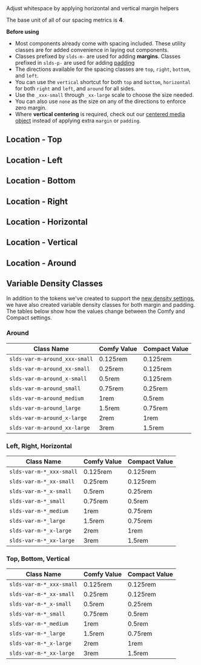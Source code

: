 
<div className="lead">Adjust whitespace by applying horizontal and vertical margin helpers</div>

The base unit of all of our spacing metrics is **4**.

**Before using**

- Most components already come with spacing included. These utility classes are for added convenience in laying out components.
- Classes prefixed by `slds-m-` are used for adding **margins**. Classes prefixed in `slds-p-` are used for adding [padding](/utilities/padding)
- The directions available for the spacing classes are `top`, `right`, `bottom`, and `left`.
- You can use the `vertical` shortcut for both `top` and `bottom`, `horizontal` for both `right` and `left`, and `around` for all sides.
- Use the `_xxx-small` through `_xx-large` scale to choose the size needed.
- You can also use `none` as the size on any of the directions to enforce zero margin.
- Where **vertical centering** is required, check out our [centered media object](/utilities/media-objects) instead of applying extra `margin` or `padding`.

## Location - Top

<Example title="top margins">
  <div>
    <SpacingCodeView type="m" size="none" position="top" />
    <SpacingCodeView type="m" size="xxx-small" position="top" />
    <SpacingCodeView type="m" size="xx-small" position="top" />
    <SpacingCodeView type="m" size="x-small" position="top" />
    <SpacingCodeView type="m" size="small" position="top" />
    <SpacingCodeView type="m" size="medium" position="top" />
    <SpacingCodeView type="m" size="large" position="top" />
    <SpacingCodeView type="m" size="x-large" position="top" />
    <SpacingCodeView type="m" size="xx-large" position="top" />
  </div>
</Example>

## Location - Left

<Example title="left margins">
  <div>
    <SpacingCodeView type="m" size="none" position="left" />
    <SpacingCodeView type="m" size="xxx-small" position="left" />
    <SpacingCodeView type="m" size="xx-small" position="left" />
    <SpacingCodeView type="m" size="x-small" position="left" />
    <SpacingCodeView type="m" size="small" position="left" />
    <SpacingCodeView type="m" size="medium" position="left" />
    <SpacingCodeView type="m" size="large" position="left" />
    <SpacingCodeView type="m" size="x-large" position="left" />
    <SpacingCodeView type="m" size="xx-large" position="left" />
  </div>
</Example>

## Location - Bottom

<Example title="bottom margins">
  <div>
    <SpacingCodeView type="m" size="none" position="bottom" />
    <SpacingCodeView type="m" size="xxx-small" position="bottom" />
    <SpacingCodeView type="m" size="xx-small" position="bottom" />
    <SpacingCodeView type="m" size="x-small" position="bottom" />
    <SpacingCodeView type="m" size="small" position="bottom" />
    <SpacingCodeView type="m" size="medium" position="bottom" />
    <SpacingCodeView type="m" size="large" position="bottom" />
    <SpacingCodeView type="m" size="x-large" position="bottom" />
    <SpacingCodeView type="m" size="xx-large" position="bottom" />
  </div>
</Example>

## Location - Right

<Example title="right margins">
  <div>
    <SpacingCodeView type="m" size="none" position="right" />
    <SpacingCodeView type="m" size="xxx-small" position="right" />
    <SpacingCodeView type="m" size="xx-small" position="right" />
    <SpacingCodeView type="m" size="x-small" position="right" />
    <SpacingCodeView type="m" size="small" position="right" />
    <SpacingCodeView type="m" size="medium" position="right" />
    <SpacingCodeView type="m" size="large" position="right" />
    <SpacingCodeView type="m" size="x-large" position="right" />
    <SpacingCodeView type="m" size="xx-large" position="right" />
  </div>
</Example>

## Location - Horizontal

<Example title="horizontal margins">
  <div>
    <SpacingCodeView type="m" size="none" position="horizontal" />
    <SpacingCodeView type="m" size="xxx-small" position="horizontal" />
    <SpacingCodeView type="m" size="xx-small" position="horizontal" />
    <SpacingCodeView type="m" size="x-small" position="horizontal" />
    <SpacingCodeView type="m" size="small" position="horizontal" />
    <SpacingCodeView type="m" size="medium" position="horizontal" />
    <SpacingCodeView type="m" size="large" position="horizontal" />
    <SpacingCodeView type="m" size="x-large" position="horizontal" />
    <SpacingCodeView type="m" size="xx-large" position="horizontal" />
  </div>
</Example>

## Location - Vertical

<Example title="vertical margins">
  <div>
    <SpacingCodeView type="m" size="none" position="vertical" />
    <SpacingCodeView type="m" size="xxx-small" position="vertical" />
    <SpacingCodeView type="m" size="xx-small" position="vertical" />
    <SpacingCodeView type="m" size="x-small" position="vertical" />
    <SpacingCodeView type="m" size="small" position="vertical" />
    <SpacingCodeView type="m" size="medium" position="vertical" />
    <SpacingCodeView type="m" size="large" position="vertical" />
    <SpacingCodeView type="m" size="x-large" position="vertical" />
    <SpacingCodeView type="m" size="xx-large" position="vertical" />
  </div>
</Example>

## Location - Around

<Example title="around margins">
  <div>
    <SpacingCodeView type="m" size="none" position="around" />
    <SpacingCodeView type="m" size="xxx-small" position="around" />
    <SpacingCodeView type="m" size="xx-small" position="around" />
    <SpacingCodeView type="m" size="x-small" position="around" />
    <SpacingCodeView type="m" size="small" position="around" />
    <SpacingCodeView type="m" size="medium" position="around" />
    <SpacingCodeView type="m" size="large" position="around" />
    <SpacingCodeView type="m" size="x-large" position="around" />
    <SpacingCodeView type="m" size="xx-large" position="around" />
  </div>
</Example>

## Variable Density Classes

In addition to the tokens we've created to support the [new density settings](https://developer.salesforce.com/blogs/2018/08/new-density-settings-for-the-lightning-experience-ui-in-winter-19.html), we have also created variable density classes for both margin and padding. The tables below show how the values change between the Comfy and Compact settings.

### Around

| Class Name | Comfy Value | Compact Value |
| ----------- | ----------- | ------ |
| `slds-var-m-around_xxx-small` | 0.125rem | 0.125rem |
| `slds-var-m-around_xx-small`      | 0.25rem | 0.125rem |
| `slds-var-m-around_x-small`      | 0.5rem | 0.125rem |
| `slds-var-m-around_small`      | 0.75rem | 0.25rem |
| `slds-var-m-around_medium`      | 1rem | 0.5rem |
| `slds-var-m-around_large`    | 1.5rem | 0.75rem |
| `slds-var-m-around_x-large`      | 2rem | 1rem |
| `slds-var-m-around_xx-large`     | 3rem | 1.5rem |

### Left, Right, Horizontal

| Class Name | Comfy Value | Compact Value |
| ----------- | ----------- | ------ |
| `slds-var-m-*_xxx-small` | 0.125rem | 0.125rem |
| `slds-var-m-*_xx-small`      | 0.25rem | 0.125rem |
| `slds-var-m-*_x-small`      | 0.5rem | 0.25rem |
| `slds-var-m-*_small`      | 0.75rem | 0.5rem |
| `slds-var-m-*_medium`      | 1rem | 0.75rem |
| `slds-var-m-*_large`    | 1.5rem | 0.75rem |
| `slds-var-m-*_x-large`      | 2rem | 1rem |
| `slds-var-m-*_xx-large`     | 3rem | 1.5rem |

### Top, Bottom, Vertical

| Class Name | Comfy Value | Compact Value |
| ----------- | ----------- | ------ |
| `slds-var-m-*_xxx-small` | 0.125rem | 0.125rem |
| `slds-var-m-*_xx-small`      | 0.25rem | 0.125rem |
| `slds-var-m-*_x-small`      | 0.5rem | 0.25rem |
| `slds-var-m-*_small`      | 0.75rem | 0.5rem |
| `slds-var-m-*_medium`      | 1rem | 0.5rem |
| `slds-var-m-*_large`    | 1.5rem | 0.75rem |
| `slds-var-m-*_x-large`      | 2rem | 1rem |
| `slds-var-m-*_xx-large`     | 3rem | 1.5rem |

